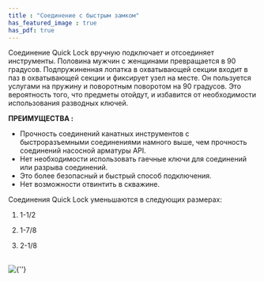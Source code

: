 ```yaml
---
title : "Соединение с быстрым замком"
has_featured_image : true
has_pdf: true
---
```


Соединение Quick Lock вручную подключает и отсоединяет инструменты. Половина мужчин с женщинами превращается в 90 градусов. Подпружиненная лопатка в охватывающей секции входит в паз в охватывающей секции и фиксирует узел на месте. Он пользуется услугами на пружину и поворотным поворотом на 90 градусов. Это вероятность того, что предметы отойдут, и избавится от необходимости использования разводных ключей.

**ПРЕИМУЩЕСТВА :**

*  Прочность соединений канатных инструментов с быстроразъемными соединениями намного выше, чем прочность соединений насосной арматуры API.
*  Нет необходимости использовать гаечные ключи для соединений или разрыва соединений.
*  Это более безопасный и быстрый способ подключения.
*  Нет возможности отвинтить в скважине.

Соединения Quick Lock уменьшаются в следующих размерах:

1) 1-1/2

2) 1-7/8

3) 2-1/8

<br />
<Image src={image} alt={''} />